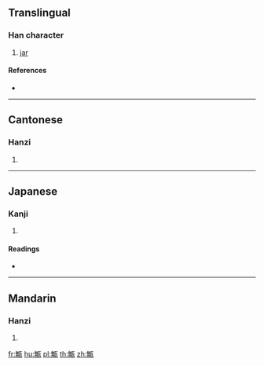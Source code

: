 {{character info/new}}
==Translingual==

===Han character===
{{Han char|rn=98|rad=瓦|as=12|sn=17|four=81317|canj=OFMVN|ids=⿰無瓦}}

# [[jar]]

====References====
* {{Han ref|kx=0752.130|dkj=21604|dj=1159.290|hdz=21432.010|uh=7512|ud=29970|bh=ED71|bd=60785}}

----

==Cantonese==

===Hanzi===
{{yue-hanzi|jyut=|y=mou5}}

# {{defn|lang=yue|sort=瓦12}}

----

==Japanese==

===Kanji===
{{ja-kanji|grade=|rs=瓦12}}

# {{defn|lang=ja|sort=瓦12}}

====Readings====
* {{ja-readings|on=[[ぶ]] (bu), [[む]] (mu)|kun=[[かめ]] (kame)|nanori=}}

----

==Mandarin==

===Hanzi===
{{cmn-hanzi|pin=[[wǔ]] ([[wu3]])|wg=wu<sup>3</sup>}}

# {{defn|lang=cmn|sort=瓦12}}

[[fr:甒]]
[[hu:甒]]
[[pl:甒]]
[[th:甒]]
[[zh:甒]]